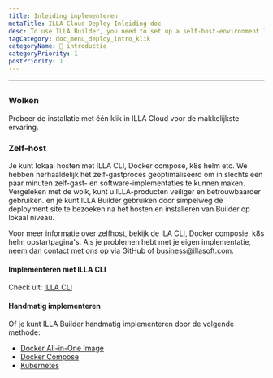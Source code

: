 ```yaml
---
title: Inleiding implementeren
metaTitle: ILLA Cloud Deploy Inleiding doc
desc: To use ILLA Builder, you need to set up a self-host-environment locally or use ILLA Cloud to skip the build process and quickly use ILLA products.
tagCategory: doc_menu_deploy_intro_klik
categoryName: 👋 introductie
categoryPriority: 1
postPriority: 1
---
```


* * *

## <h2 hidden>Deploy introduction</h2>

### Wolken

Probeer de installatie met één klik in ILLA Cloud voor de makkelijkste ervaring.

### Zelf-host

Je kunt lokaal hosten met ILLA CLI, Docker compose, k8s helm etc. We hebben herhaaldelijk het zelf-gastproces geoptimaliseerd om in slechts een paar minuten zelf-gast- en software-implementaties te kunnen maken. Vergeleken met de wolk, kunt u ILLA-producten veiliger en betrouwbaarder gebruiken. en je kunt ILLA Builder gebruiken door simpelweg de deployment site te bezoeken na het hosten en installeren van Builder op lokaal niveau.

Voor meer informatie over zelfhost, bekijk de ILA CLI, Docker composie, k8s helm opstartpagina's.
Als je problemen hebt met je eigen implementatie, neem dan contact met ons op via GitHub of business@illasoft.com.

#### Implementeren met ILLA CLI

Check uit: [ILLA CLI](https://www.illacloud.com/docs/illa-cli)

#### Handmatig implementeren

Of je kunt ILLA Builder handmatig implementeren door de volgende methode:

-   [Docker All-in-One Image](https://github.com/illacloud/deploy-illa-manually/blob/main/docker/README.md)
-   [Docker Compose](https://github.com/illacloud/deploy-illa-manually/blob/main/docker-compose/README.md)
-   [Kubernetes](https://github.com/illacloud/deploy-illa-manually/blob/kubernetes/README.md)
